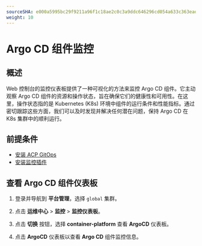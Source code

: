 ```yaml
---
sourceSHA: e000a5995bc29f9211a96f1c18ae2c0c3a9ddc646296cd054a633c363eadc7e3
weight: 10
---
```


# Argo CD 组件监控

## 概述

Web 控制台的监控仪表板提供了一种可视化的方法来监控 Argo CD 组件。它主动观察 Argo CD 组件的资源和操作状态，旨在确保它们的健康性和可用性。在这里，操作状态指的是 Kubernetes (K8s) 环境中组件的运行条件和性能指标。通过密切跟踪这些方面，我们可以及时发现并解决任何潜在问题，保持 Argo CD 在 K8s 集群中的顺利运行。

## 前提条件

- [安装 ACP GitOps](/gitops/install_gitops/install_gitops_plugin.mdx)
- [安装监控插件](/observability/monitor/install_monitor.mdx)

## 查看 Argo CD 组件仪表板

1. 登录并导航到 **平台管理**，选择 `global` 集群。

2. 点击 **运维中心** > **监控** > **监控仪表板**。

3. 点击 **切换** 按钮，选择 **container-platform** 查看 **ArgoCD** 仪表板。

4. 点击 **ArgoCD** 仪表板以查看 **Argo CD** 组件监控信息。
